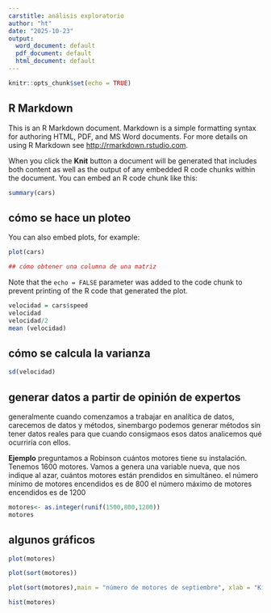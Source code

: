 ---
carstitle: análisis exploratorio
author: "ht"
date: "2025-10-23"
output:
  word_document: default
  pdf_document: default
  html_document: default
---

```{r setup, include=FALSE}
knitr::opts_chunk$set(echo = TRUE)
```

## R Markdown

This is an R Markdown document. Markdown is a simple formatting syntax for authoring HTML, PDF, and MS Word documents. For more details on using R Markdown see <http://rmarkdown.rstudio.com>.

When you click the **Knit** button a document will be generated that includes both content as well as the output of any embedded R code chunks within the document. You can embed an R code chunk like this:

```{r cars}
summary(cars)
```

## cómo se hace un ploteo

You can also embed plots, for example:

```{r pressure}
plot(cars)
```

```{r pressure}
## cómo obtener una columna de una matriz


```

Note that the `echo = FALSE` parameter was added to the code chunk to prevent printing of the R code that generated the plot.

```{r}
velocidad = cars$speed
velocidad
velocidad/2
mean (velocidad)

```

## cómo se calcula la varianza

```{r}
sd(velocidad)
```

## generar datos a partir de opinión de expertos

generalmente cuando comenzamos a trabajar en analítica de datos, carecemos de datos y métodos, sinembargo podemos generar métodos sin tener datos reales para que cuando consigmaos esos datos analicemos qué ocurriría con ellos.

**Ejemplo** preguntamos a Robinson cuántos motores tiene su instalación. Tenemos 1600 motores. Vamos a genera una variable nueva, que nos indique al azar, cuántos motores están prendidos en simultáneo. el número mínimo de motores encendidos es de 800 el número máximo de motores encendidos es de 1200

```{r}
motores<- as.integer(runif(1500,800,1200))
motores
```

## algunos gráficos

```{r}
plot(motores)

```

```{r}
plot(sort(motores))
```

```{r}
plot(sort(motores),main = "número de motores de septiembre", xlab = "Kirloskar", ylab = "motores encendidos simultáneamente")
```

```{r}
hist(motores)
```
